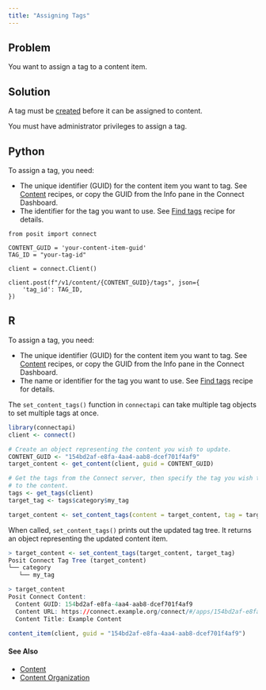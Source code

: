 ```yaml
---
title: "Assigning Tags"
---
```


## Problem

You want to assign a tag to a content item.

## Solution

::: {.callout-tip}

A tag must be [created](../03-creating-tags/) before it can be assigned to content.

:::

::: {.callout-warning}

You must have administrator privileges to assign a tag.

:::

::: {.panel-tabset group="language"}

## Python

To assign a tag, you need:

- The unique identifier (GUID) for the content item you want to tag. See [Content](../../04-content/index.qmd) recipes, or copy the GUID from the Info pane in the Connect Dashboard.
- The identifier for the tag you want to use. See [Find tags](../01-viewing-tag-information/index.qmd) recipe for details.

```.python
from posit import connect

CONTENT_GUID = 'your-content-item-guid'
TAG_ID = "your-tag-id"

client = connect.Client()

client.post(f"/v1/content/{CONTENT_GUID}/tags", json={
    'tag_id': TAG_ID,
})
```

## R

To assign a tag, you need:

- The unique identifier (GUID) for the content item you want to tag. See [Content](../../04-content/index.qmd) recipes, or copy the GUID from the Info pane in the Connect Dashboard.
- The name or identifier for the tag you want to use. See [Find tags](../01-viewing-tag-information/index.qmd) recipe for details.

The `set_content_tags()` function in `connectapi` can take multiple tag objects to set multiple tags at once.

```.r
library(connectapi)
client <- connect()

# Create an object representing the content you wish to update.
CONTENT_GUID <- "154bd2af-e8fa-4aa4-aab8-dcef701f4af9"
target_content <- get_content(client, guid = CONTENT_GUID)

# Get the tags from the Connect server, then specify the tag you wish to apply
# to the content.
tags <- get_tags(client)
target_tag <- tags$category$my_tag

target_content <- set_content_tags(content = target_content, tag = target_tag)
```

When called, `set_content_tags()` prints out the updated tag tree. It returns an object representing the updated content item.

```.r
> target_content <- set_content_tags(target_content, target_tag)
Posit Connect Tag Tree (target_content)
└── category
   └── my_tag

> target_content
Posit Connect Content:
  Content GUID: 154bd2af-e8fa-4aa4-aab8-dcef701f4af9
  Content URL: https://connect.example.org/connect/#/apps/154bd2af-e8fa-4aa4-aab8-dcef701f4af9/
  Content Title: Example Content

content_item(client, guid = "154bd2af-e8fa-4aa4-aab8-dcef701f4af9")
```

:::

#### See Also

- [Content](../../04-content/index.qmd)
- [Content Organization](../index.qmd)
